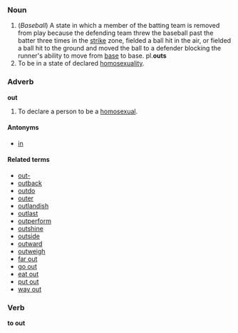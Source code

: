 ===Noun===

#(''Baseball'') A state in which a member of the batting team is removed from play because the defending team threw the baseball past the batter three times in the [[strike]] zone, fielded a ball hit in the air, or fielded a ball hit to the ground and moved the ball to a defender blocking the runner's ability to move from [[base]] to base.  pl.'''outs'''
#To be in a state of declared [[homosexuality]].

===Adverb===
'''out'''

#To declare a person to be a [[homosexual]].

====Antonyms====
*[[in]]

====Related terms====
*[[out-]]
*[[outback]]
*[[outdo]]
*[[outer]]
*[[outlandish]]
*[[outlast]]
*[[outperform]]
*[[outshine]]
*[[outside]]
*[[outward]]
*[[outweigh]]
*[[far out]]
*[[go out]]
*[[eat out]]
*[[put out]]
*[[way out]]

===Verb===
'''to out'''